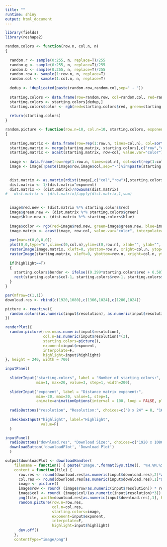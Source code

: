 ```yaml
---
title: ""
runtime: shiny
output: html_document
---
```


```r
library(fields)
library(reshape2)

random.colors <- function(row.n, col.n, n)
{
  
  random.r <- sample(0:255, n, replace=T)/255
  random.g <- sample(0:255, n, replace=T)/255
  random.b <- sample(0:255, n, replace=T)/255
  random.row <- sample(1:row.n, n, replace=T)
  random.col <- sample(1:col.n, n, replace=T)
  
  dedup <- !duplicated(paste(random.row,random.col,sep=" - "))
  
  starting.colors <- data.frame(row=random.row, col=random.col, red=random.r, green=random.g, blue=random.b) 
  starting.colors <- starting.colors[dedup,]
  starting.colors$color <- rgb(red=starting.colors$red, green=starting.colors$green, blue=starting.colors$blue)
  
  return(starting.colors)
}

random.picture <- function(row.n=10, col.n=10, starting.colors, exponent=1, interpolate=F, highlight=F)
{
  
  starting.matrix <- data.frame(row=rep(1:row.n, times=col.n), col=sort(rep(1:col.n, times=row.n)))
  starting.matrix <- merge(starting.matrix, starting.colors[,c("row","col","color")], by=c("row","col"), all.x=T, all.y=F)
  starting.matrix <- acast(starting.matrix, row~col, value.var="color")
  
  image <- data.frame(row=rep(1:row.n, times=col.n), col=sort(rep(1:col.n, times=row.n)))
  image <- image[!paste(image$row,image$col,sep="-")%in%paste(starting.colors$row,starting.colors$col,sep="-"),]
  

  dist.matrix <- as.matrix(rdist(image[,c("col","row")],starting.colors[,c("col","row")]))
  dist.matrix <- 1/(dist.matrix^exponent)
  dist.matrix <- (dist.matrix)/rowSums(dist.matrix)
#   dist.matrix <- (dist.matrix)/apply(dist.matrix,1,sum)

  
  image$red.new <- (dist.matrix %*% starting.colors$red)
  image$green.new <- (dist.matrix %*% starting.colors$green)
  image$blue.new <- (dist.matrix %*% starting.colors$blue)
  
  image$color <- rgb(red=image$red.new, green=image$green.new, blue=image$blue.new, alpha=1, maxColorValue=1)
  image.matrix <- acast(image, row~col, value.var="color", interpolate=F)
  
  par(mar=c(0,0,0,0))
  plot(0,0,type="n",xlim=c(0,col.n),ylim=c(0,row.n), xlab="", ylab="", xaxt="n", yaxt="n", frame=F, xaxs="i", yaxs="i")
  rasterImage(image.matrix, xleft=0, ybottom=row.n, xright=col.n, ytop=0, interpolate=interpolate)
  rasterImage(starting.matrix, xleft=0, ybottom=row.n, xright=col.n, ytop=0, interpolate=F)
  
  if(highlight==T)
  {
    starting.colors$border <- ifelse((0.299*starting.colors$red + 0.587*starting.colors$green + 0.114*starting.colors$blue)>0.5,"#000000","#FFFFFF")
    rect(starting.colors$col-1, starting.colors$row-1, starting.colors$col, starting.colors$row, col=NA, border=starting.colors$border)
  }
}
```


```r
  
par(mfrow=c(1,1))
download.res <- rbind(c(1920,1080),c(1366,1024),c(1280,1024))

picture <- reactive({
  random.colors(as.numeric(input$resolution), as.numeric(input$resolution)*(3), input$starting.colors)
})

renderPlot({
  random.picture(row.n=as.numeric(input$resolution), 
                 col.n=as.numeric(input$resolution)*(3), 
                 starting.colors=picture(), 
                 exponent=input$exponent, 
                 interpolate=F, 
                 highlight=input$highlight)
}, height = 240, width = 700)

inputPanel(
  
  sliderInput("starting.colors", label = "Number of starting colors:",
              min=1, max=20, value=3, step=1, width=200),
  
  sliderInput("exponent", label = "Distance matrix exponent:",
              min=-20, max=20, value=1, step=1, 
              animate=animationOptions(interval = 100, loop = FALSE, playButton = NULL, pauseButton = NULL), width=200),
  
  radioButtons("resolution", "Resolution:", choices=c("8 x 24" = 8, "16 x 48" = 16, "32 x 96" = 32), selected=8),
  
  checkboxInput("highlight", label="Highlight",
                value=F)
  )

inputPanel(
  radioButtons("download.res", "Download Size:", choices=c("1920 x 1080" = 1, "1366 x 768" = 2, "1280 x 1024" = 3), selected=1),
  downloadButton('downloadPlot', 'Download Plot')
  )

output$downloadPlot <- downloadHandler(
    filename = function() { paste("Image.",format(Sys.time(), "%H.%M.%S"),'.png', sep='') },
    content = function(file) {
      row.res <- round(download.res[as.numeric(input$download.res),2]*as.numeric(input$resolution)/500)
      col.res <- round(download.res[as.numeric(input$download.res),1]*as.numeric(input$resolution)/500)
      image <- picture()
      image$row <- round( (image$row/as.numeric(input$resolution)) * row.res )
      image$col <- round( (image$col/(as.numeric(input$resolution)*3)) * col.res)
      png(file, width=download.res[as.numeric(input$download.res),1], height=download.res[as.numeric(input$download.res),2])
      random.picture(row.n=row.res, 
                     col.n=col.res, 
                     starting.colors=image, 
                     exponent=input$exponent, 
                     interpolate=F, 
                     highlight=input$highlight)
      dev.off()
    },
    contentType="image/png")
```



